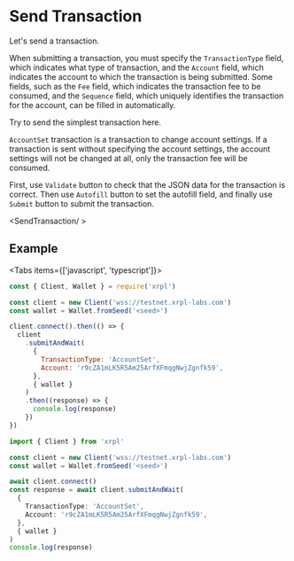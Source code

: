 
# Send Transaction

Let's send a transaction.

When submitting a transaction, you must specify the `TransactionType` field, which indicates what type of transaction, and the `Account` field, which indicates the account to which the transaction is being submitted.
Some fields, such as the `Fee` field, which indicates the transaction fee to be consumed, and the `Sequence` field, which uniquely identifies the transaction for the account, can be filled in automatically.

Try to send the simplest transaction here.

`AccountSet` transaction is a transaction to change account settings.
If a transaction is sent without specifying the account settings, the account settings will not be changed at all, only the transaction fee will be consumed.

<LinkCard href='https://xrpl.org/accountset.html' />

First, use `Validate` button to check that the JSON data for the transaction is correct.
Then use `Autofill` button to set the autofill field, and finally use `Submit` button to submit the transaction.

<SendTransaction/ >

## Example


<Tabs items={['javascript', 'typescript']}>
  <Tab>

```js copy
const { Client, Wallet } = require('xrpl')

const client = new Client('wss://testnet.xrpl-labs.com')
const wallet = Wallet.fromSeed('<seed>')

client.connect().then(() => {
  client
    .submitAndWait(
      {
        TransactionType: 'AccountSet',
        Account: 'r9cZA1mLK5R5Am25ArfXFmqgNwjZgnfk59',
      },
      { wallet }
    )
    .then((response) => {
      console.log(response)
    })
})
```

  </Tab>
  <Tab>

```ts copy
import { Client } from 'xrpl'

const client = new Client('wss://testnet.xrpl-labs.com')
const wallet = Wallet.fromSeed('<seed>')

await client.connect()
const response = await client.submitAndWait(
  {
    TransactionType: 'AccountSet',
    Account: 'r9cZA1mLK5R5Am25ArfXFmqgNwjZgnfk59',
  },
  { wallet }
)
console.log(response)
```

  </Tab>
</Tabs>
